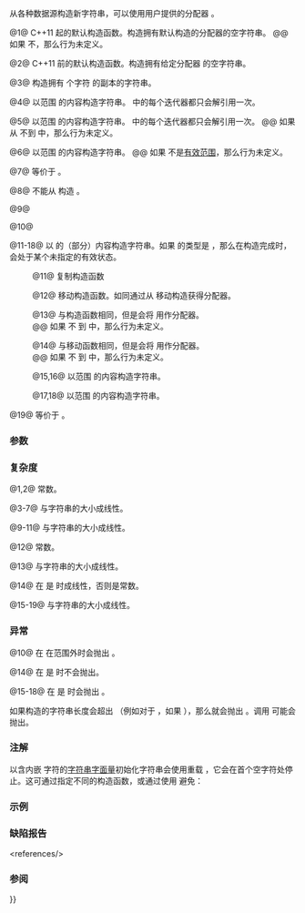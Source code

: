 {{cpp/string/basic_string/title|basic_string}}
{{cpp/string/basic_string/navbar}}
{{dcl begin}}
{{dcl rev begin|num=1}}
{{dcla|since=c++11|until=c++17|
basic_string() : basic_string(Allocator()) {}
}}
{{dcla|since=c++17|constexpr=c++20|
basic_string() noexcept(noexcept(Allocator()))
    : basic_string(Allocator()) {}
}}
{{dcl rev end}}
{{dcl rev begin|num=2}}
{{dcla|until=c++11|1=
explicit basic_string( const Allocator&amp; alloc = Allocator() );
}}
{{dcla|noexcept=c++17|constexpr=c++20|
explicit basic_string( const Allocator&amp; alloc );
}}
{{dcl rev end}}
{{dcla|num=3|constexpr=c++20|1=
basic_string( size_type count, CharT ch,
              const Allocator&amp; alloc = Allocator() );
}}
{{dcla|num=4|constexpr=c++20|1=
template&lt; class InputIt &gt;
basic_string( InputIt first, InputIt last,
              const Allocator&amp; alloc = Allocator() );
}}
{{dcl|num=5|since=c++23|1=
template&lt; container-compatible-range&lt;CharT&gt; R &gt;
constexpr basic_string( std::from_range_t, R&amp;&amp; rg,
                        const Allocator&amp; = Allocator());
}}
{{dcla|num=6|constexpr=c++20|1=
basic_string( const CharT* s, size_type count,
              const Allocator&amp; alloc = Allocator() );
}}
{{dcla|num=7|constexpr=c++20|1=
basic_string( const CharT* s, const Allocator&amp; alloc = Allocator() );
}}
{{dcl|num=8|since=c++23|1=
basic_string( std::nullptr_t ) = delete;
}}
{{dcla|num=9|since=c++17|constexpr=c++20|1=
template&lt; class StringViewLike &gt;
explicit basic_string( const StringViewLike&amp; t,
                       const Allocator&amp; alloc = Allocator() );
}}
{{dcl|num=10|since=c++17|constexpr=c++20|1=
template&lt; class StringViewLike &gt;
basic_string( const StringViewLike&amp; t,
              size_type pos, size_type count,
              const Allocator&amp; alloc = Allocator() );
}}
{{dcla|num=11|constexpr=c++20|
basic_string( const basic_string&amp; other );
}}
{{dcla|num=12|since=c++11|constexpr=c++20|
basic_string( basic_string&amp;&amp; other ) noexcept;
}}
{{dcla|num=13|since=c++11|constexpr=c++20|
basic_string( const basic_string&amp; other, const Allocator&amp; alloc );
}}
{{dcla|num=14|since=c++11|constexpr=c++20|
basic_string( basic_string&amp;&amp; other, const Allocator&amp; alloc );
}}
{{dcla|num=15|constexpr=c++20|1=
basic_string( const basic_string&amp; other, size_type pos,
              const Allocator&amp; alloc = Allocator() );
}}
{{dcl|num=16|since=c++23|1=
constexpr basic_string( basic_string&amp;&amp; other, size_type pos,
                        const Allocator&amp; alloc = Allocator() );
}}
{{dcla|num=17|constexpr=c++20|1=
basic_string( const basic_string&amp; other,
              size_type pos, size_type count,
              const Allocator&amp; alloc = Allocator() );
}}
{{dcl|num=18|since=c++23|1=
constexpr basic_string( basic_string&amp;&amp; other,
                        size_type pos, size_type count,
                        const Allocator&amp; alloc = Allocator() );
}}
{{dcla|num=19|since=c++11|constexpr=c++20|1=
basic_string( std::initializer_list&lt;CharT&gt; ilist,
              const Allocator&amp; alloc = Allocator() );
}}
{{dcl end}}

从各种数据源构造新字符串，可以使用用户提供的分配器 {{c|alloc}}。

@1@ C++11 起的默认构造函数。构造拥有默认构造的分配器的空字符串。
@@ 如果 {{tt|Allocator}} 不{{named req|DefaultConstructible}}，那么行为未定义。

@2@ C++11 前的默认构造函数。构造拥有给定分配器 {{c|alloc}} 的空字符串。

@3@ 构造拥有 {{c|count}} 个字符 {{c|ch}} 的副本的字符串。
{{rev begin}}
{{rev|since=c++11|
如果 {{tt|CharT}} 不{{named req|CopyInsertable}}到 {{c/core|std::basic_string&lt;CharT&gt;}} 中，那么行为未定义。
}}
{{rev|since=c++17|
{{cpp/enable if| {{tt|Allocator}} 满足{{named req|Allocator}}}}。
}}
{{rev end}}

@4@ 以范围 {{range|first|last}} 的内容构造字符串。{{range|first|last}} 中的每个迭代器都只会解引用一次。
{{rev begin}}
{{rev|until=c++11|
如果 {{tt|InputIt}} 不满足{{named req|InputIterator}}，那么就会改为以实参 {{c|static_cast&lt;size_type&gt;(first)}}、{{c|last}} 和 {{c|alloc}} 调用重载 {{v|3}}。
}}
{{rev|since=c++11|
{{cpp/enable if| {{tt|InputIt}} 满足{{named req|InputIterator}}}}。

如果 {{tt|CharT}} 从 {{c|*first}} 不{{named req|EmplaceConstructible}}到 {{c/core|std::basic_string&lt;CharT&gt;}} 中，那么行为未定义。
}}
{{rev end}}

@5@ 以范围 {{c|rg}} 的内容构造字符串。{{c|rg}} 中的每个迭代器都只会解引用一次。
@@ 如果 {{tt|CharT}} 从 {{c|*ranges::begin(rg)}} 不{{named req|EmplaceConstructible}}到 {{c/core|std::basic_string&lt;CharT&gt;}} 中，那么行为未定义。

@6@ 以范围 {{range|s|s + count}} 的内容构造字符串。
@@ 如果 {{range|s|s + count}} 不是[[cpp/iterator#范围|有效范围]]，那么行为未定义。

@7@ 等价于 {{c|basic_string(s, Traits::length(s), alloc)}}。
{{rrev|since=c++17|
{{cpp/enable if| {{tt|Allocator}} 满足{{named req|Allocator}}}}。
}}

@8@ 不能从 {{c|nullptr}} 构造 {{tt|std::basic_string}}。

@9@ {{cpp/string/sv hack|如同以 {{c|basic_string(sv.data(), sv.size(), alloc)}} 构造字符串}}

@10@ {{cpp/string/sv hack|checkptr=no|如同以 {{c|basic_string(sv.substr(pos, count), alloc)}} 构造字符串}}

@11-18@ 以 {{c|other}} 的（部分）内容构造字符串。如果 {{c|other}} 的类型是 {{tt|basic_string&amp;&amp;}}，那么在构造完成时，{{c|other}} 会处于某个未指定的有效状态。

:@11@ 复制构造函数
{{rrev|since=c++11|
如同通过调用 {{c multi|std::allocator_traits&lt;Allocator&gt;::|    select_on_container_copy_construction|        (other.get_allocator())}} 获得分配器。
}}

:@12@ 移动构造函数。如同通过从 {{c|other.get_allocator()}} 移动构造获得分配器。

:@13@ 与构造函数相同，但是会将 {{c|alloc}} 用作分配器。
:@@ 如果 {{tt|CharT}} 不{{named req|CopyInsertable}} 到 {{c/core|std::basic_string&lt;CharT&gt;}} 中，那么行为未定义。

:@14@ 与移动函数相同，但是会将 {{c|alloc}} 用作分配器。
:@@ 如果 {{tt|CharT}} 不{{named req|MoveInsertable}} 到 {{c/core|std::basic_string&lt;CharT&gt;}} 中，那么行为未定义。

:@15,16@ 以范围 {{range|other.data() + pos|other.data() + other.size()}} 的内容构造字符串。

:@17,18@ 以范围 {{range|other.data() + pos|other.data() + (pos + std::min(count, other.size() - pos))}} 的内容构造字符串。

@19@ 等价于 {{c|basic_string(ilist.begin(), ilist.end())}}。

===参数===
{{par begin}}
{{par|alloc|用于此字符串所有内存分配的分配器}}
{{par|count|产生的字符串大小}}
{{par|ch|初始化字符串所用的值}}
{{par|first, last|复制字符的来源范围}}
{{par|rg|与容器兼容的范围}}
{{par|s|指向用作源初始化字符串的字符数组的指针}}
{{par|t|初始化字符串所用的对象（可转换到 {{lc|std::basic_string_view}}）}}
{{par|pos|要包含的首字符位置}}
{{par|other|用作源初始化字符串的另一字符串}}
{{par|ilist|初始化字符串所用的 {{lc|std::initializer_list}}}}
{{par end}}

===复杂度===
@1,2@ 常数。

@3-7@ 与字符串的大小成线性。

@9-11@ 与字符串的大小成线性。

@12@ 常数。

@13@ 与字符串的大小成线性。

@14@ 在 {{c|1=alloc != other.get_allocator()}} 是 {{c|true}} 时成线性，否则是常数。

@15-19@ 与字符串的大小成线性。

===异常===
@10@ 在 {{c|pos}} 在范围外时会抛出 {{lc|std::out_of_range}}。

@14@ 在 {{c|1=alloc == str.get_allocator()}} 是 {{c|true}} 时不会抛出。

@15-18@ 在 {{c|pos &gt; other.size()}} 是 {{c|true}} 时会抛出 {{lc|std::out_of_range}}。

如果构造的字符串长度会超出 {{lc|max_size()}}（例如对于 {{v|3}}，如果 {{c|count &gt; max_size()}}），那么就会抛出 {{lc|std::length_error}}。调用 {{tt|Allocator::allocate}} 可能会抛出。

{{cpp/strong exception safety guarantee|plural=yes}}

===注解===
以含内嵌 {{c|'\0'}} 字符的[[cpp/language/string literal|字符串字面量]]初始化字符串会使用重载 {{v|7}}，它会在首个空字符处停止。这可通过指定不同的构造函数，或通过使用 {{rlpt|operator""s}} 避免：
{{source|1=
std::string s1 = "ab\0\0cd";   // s1 含 "ab"
std::string s2{"ab\0\0cd", 6}; // s2 含 "ab\0\0cd"
std::string s3 = "ab\0\0cd"s;  // s3 含 "ab\0\0cd"
}}

{{feature test macro|__cpp_lib_containers_ranges|value=202202L|std=C++23|使用带标签的构造函数 {{v|5}} 从{{ls|cpp/ranges/to#容器兼容范围}}构造}}

===示例===
{{example
|code=
#include &lt;cassert&gt;
#include &lt;cctype&gt;
#include &lt;iomanip&gt;
#include &lt;iostream&gt;
#include &lt;iterator&gt;
#include &lt;string&gt;

int main()
{
    std::cout &lt;&lt; "1)  string()；";
    std::string s1;
    assert(s1.empty() &amp;&amp; (s1.length() == 0) &amp;&amp; (s1.size() == 0));
    std::cout &lt;&lt; "s1.capacity()：" &lt;&lt; s1.capacity() &lt;&lt; '\n'; // 未指定
    
    std::cout &lt;&lt; "3)  string(size_type count, CharT ch)：";
    std::string s2(4, '=');
    std::cout &lt;&lt; std::quoted(s2) &lt;&lt; '\n'; // "===="
    
    std::cout &lt;&lt; "4)  string(InputIt first, InputIt last)：";
    char mutable_c_str[] = "another C-style string";
    std::string s4(std::begin(mutable_c_str) + 8, std::end(mutable_c_str) - 1);
    std::cout &lt;&lt; std::quoted(s4) &lt;&lt; '\n'; // "C-style string"
    
    std::cout &lt;&lt; "6)  string(CharT const* s, size_type count)：";
    std::string s6("C-style string", 7);
    std::cout &lt;&lt; std::quoted(s6) &lt;&lt; '\n'; // "C-style"，即 [0, 7)
    
    std::cout &lt;&lt; "7)  string(CharT const* s)：";
    std::string s7("C-style\0string");
    std::cout &lt;&lt; std::quoted(s7) &lt;&lt; '\n'; // "C-style"
    
    std::cout &lt;&lt; "11) string(string&amp;)：";
    std::string const other11("Exemplar");
    std::string s11(other11);
    std::cout &lt;&lt; std::quoted(s11) &lt;&lt; '\n'; // "Exemplar"
    
    std::cout &lt;&lt; "12) string(string&amp;&amp;)：";
    std::string s12(std::string("C++ by ") + std::string("example"));
    std::cout &lt;&lt; std::quoted(s12) &lt;&lt; '\n'; // "C++ by example"
    
    std::cout &lt;&lt; "15) string(const string&amp; other, size_type pos)：";
    std::string const other15("Mutatis Mutandis");
    std::string s15(other15, 8);
    std::cout &lt;&lt; std::quoted(s15) &lt;&lt; '\n'; // "Mutandis"，即 [8, 16)
    
    std::cout &lt;&lt; "17) string(const string&amp; other, size_type pos, size_type count)：";
    std::string const other17("Exemplary");
    std::string s17(other17, 0, other17.length() - 1);
    std::cout &lt;&lt; std::quoted(s17) &lt;&lt; '\n'; // "Exemplar"
    
    std::cout &lt;&lt; "19) string(std::initializer_list&lt;CharT&gt;)：";
    std::string s19({'C', '-', 's', 't', 'y', 'l', 'e'});
    std::cout &lt;&lt; std::quoted(s19) &lt;&lt; '\n'; // "C-style"
}
|p=true&lt;!-- 因为 .capacity() --&gt;
|output=
1)  string()；s1.capacity()：15
3)  string(size_type count, CharT ch)："===="
4)  string(InputIt first, InputIt last)："C-style string"
6)  string(CharT const* s, size_type count)："C-style"
7)  string(CharT const* s)："C-style"
11) string(string&amp;)："Exemplar"
12) string(string&amp;&amp;)："C++ by example"
15) string(const string&amp; other, size_type pos)："Mutandis"
17) string(const string&amp; other, size_type pos, size_type count)："Exemplar"
19) string(std::initializer_list&lt;CharT&gt;)："C-style"
}}

===缺陷报告===
{{dr list begin}}
{{dr list item|wg=lwg|dr=301|std=C++98|before=重载 {{v|4}} 在 {{tt|InputIt}} 是整数类型时不会使用形参 {{c|alloc}}|after=使用该形参}}
{{dr list item|wg=lwg|dr=438|std=C++98|before=重载 {{v|4}} 只有在 {{tt|InputIt}} 是整数类型时才会调用重载 {{v|3}}|after=会在 {{tt|InputIt}} 不是&lt;br&gt;{{named req|InputIterator}}时调用}}
{{dr list item|wg=lwg|dr=847|std=C++98|before=没有异常安全保证|after=添加强异常安全保证}}
{{dr list item|wg=lwg|dr=2193|std=C++11|before=默认构造函数是显式的|after=改成非显式的}}
{{dr list item|wg=lwg|dr=2235|std=C++98|before={{c|s}} 可以是空指针值|after=此时行为未定义}}
{{dr list item|wg=lwg|dr=2250|std=C++98|before={{c|pos &gt; other.size()}} 是 {{c|true}} 时重载 {{v|17}} 的行为未定义|after=此时始终会抛出异常}}
{{dr list item|wg=lwg|dr=2583|std=C++98|before=无法为重载 {{v|17}} 提供分配器|after=添加重载 {{v|15}}}}
{{dr list item|wg=lwg|dr=2946|std=C++17|before=重载 {{v|9}} 在一些情况下会导致歧义|after=通过改成模板来避免}}
{{dr list item|wg=lwg|dr=3076|std=C++17|before=重载 {{v|3,7}} 可能会在类模板实参推导中导致歧义|after=添加约束}}
{{dr list item|wg=lwg|dr=3111|paper=P1148R0|std=C++98|before={{lwg|2235}} 的解决方案导致&lt;br&gt;{{c|basic_string(nullptr, 0)}} 的行为未定义|after=此时行为具有良好定义&lt;ref&gt;{{range|nullptr|nullptr + 0}} 是有效的空范围，因为给空指针值加上零也[[cpp/language/operator arithmetic#指针算术|具有良好定义]]（结果仍然是空指针值）。&lt;/ref&gt;}}
{{dr list end}}
&lt;references/&gt;

===参阅===
{{dsc begin}}
{{dsc inc|cpp/string/basic_string/dsc assign}}
{{dsc inc|cpp/string/basic_string/dsc operator{{=}}}}
{{dsc inc|cpp/string/basic_string/dsc to_string}}
{{dsc inc|cpp/string/basic_string/dsc to_wstring}}
{{dsc inc|cpp/string/basic_string_view/dsc constructor}}
{{dsc end}}

{{langlinks|de|en|es|fr|it|ja|pl|pt|ru}}